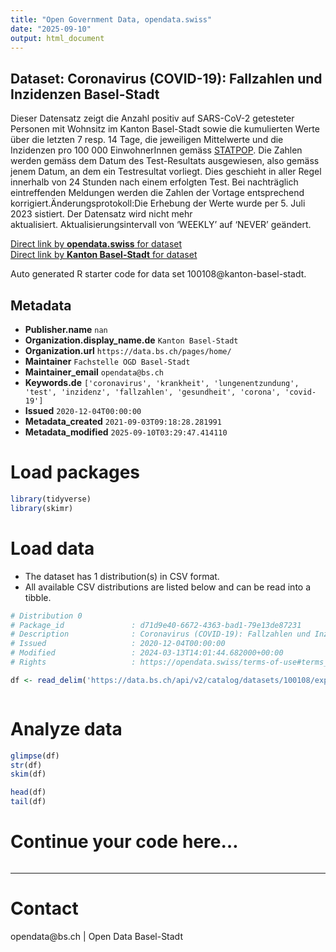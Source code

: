```yaml
---
title: "Open Government Data, opendata.swiss"
date: "2025-09-10"
output: html_document
---
```


## Dataset: Coronavirus (COVID-19): Fallzahlen und Inzidenzen Basel-Stadt

Dieser Datensatz zeigt die Anzahl positiv auf SARS-CoV-2 getesteter Personen mit Wohnsitz im Kanton Basel-Stadt sowie die kumulierten Werte über die letzten 7 resp. 14 Tage, die jeweiligen Mittelwerte und die Inzidenzen pro 100 000 EinwohnerInnen gemäss [STATPOP](https://www.bfs.admin.ch/bfs/de/home/statistiken/bevoelkerung/erhebungen/statpop.html). Die Zahlen werden gemäss dem Datum des Test-Resultats ausgewiesen, also gemäss jenem Datum, an dem ein Testresultat vorliegt. Dies geschieht in aller Regel innerhalb von 24 Stunden nach einem erfolgten Test. Bei nachträglich eintreffenden Meldungen werden die Zahlen der Vortage entsprechend korrigiert.Änderungsprotokoll:Die Erhebung der Werte wurde per 5. Juli 2023 sistiert. Der Datensatz wird nicht mehr aktualisiert. Aktualisierungsintervall von 'WEEKLY' auf 'NEVER' geändert.

[Direct link by **opendata.swiss** for dataset](https://opendata.swiss/de/dataset/coronavirus-covid-19-fallzahlen-und-inzidenzen-basel-stadt)<br>
[Direct link by **Kanton Basel-Stadt** for dataset](https://data.bs.ch/explore/dataset/100108/)

Auto generated R starter code for data set 100108@kanton-basel-stadt.

## Metadata

- **Publisher.name** `nan`
- **Organization.display_name.de** `Kanton Basel-Stadt`
- **Organization.url** `https://data.bs.ch/pages/home/`
- **Maintainer** `Fachstelle OGD Basel-Stadt`
- **Maintainer_email** `opendata@bs.ch`
- **Keywords.de** `['coronavirus', 'krankheit', 'lungenentzundung', 'test', 'inzidenz', 'fallzahlen', 'gesundheit', 'corona', 'covid-19']`
- **Issued** `2020-12-04T00:00:00`
- **Metadata_created** `2021-09-03T09:18:28.281991`
- **Metadata_modified** `2025-09-10T03:29:47.414110`


# Load packages

```r

library(tidyverse)
library(skimr)

```

# Load data

-   The dataset has 1 distribution(s) in CSV format.
-   All available CSV distributions are listed below and can be read into a tibble.

```r

# Distribution 0
# Package_id               : d71d9e40-6672-4363-bad1-79e13de87231
# Description              : Coronavirus (COVID-19): Fallzahlen und Inzidenzen Basel-Stadt (csv)
# Issued                   : 2020-12-04T00:00:00
# Modified                 : 2024-03-13T14:01:44.682000+00:00
# Rights                   : https://opendata.swiss/terms-of-use#terms_by

df <- read_delim('https://data.bs.ch/api/v2/catalog/datasets/100108/exports/csv?use_labels=true')



```

# Analyze data

```r

glimpse(df)
str(df)
skim(df)

head(df)
tail(df)

```

# Continue your code here...

```r

```

------------------------------------------------------------------------

# Contact

opendata@bs.ch | Open Data Basel-Stadt
